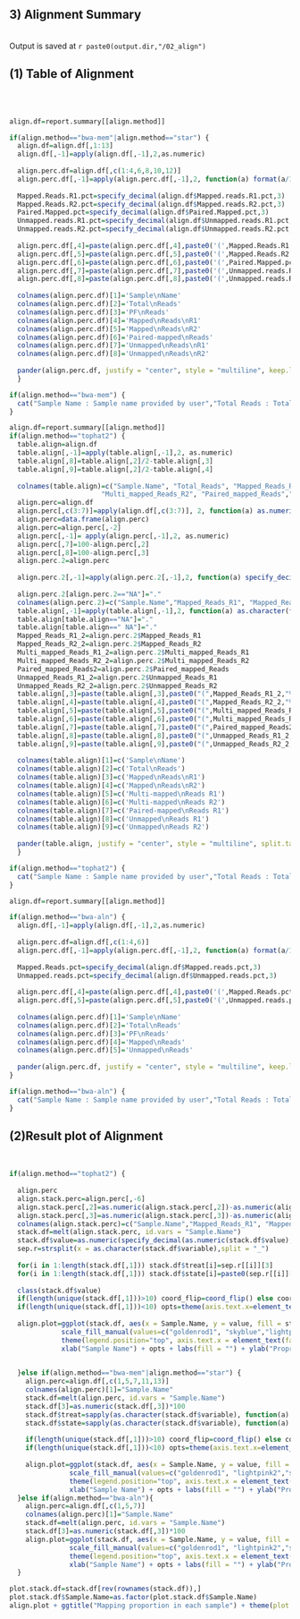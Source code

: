 ## 3) Alignment Summary

\       
Output is saved at `r paste0(output.dir,"/02_align")`
\       

## (1) Table of Alignment

\       
\       
```r
align.df=report.summary[[align.method]]

if(align.method=="bwa-mem"|align.method=="star") {
  align.df=align.df[,1:13]
  align.df[,-1]=apply(align.df[,-1],2,as.numeric)
  
  align.perc.df=align.df[,c(1:4,6,8,10,12)]
  align.perc.df[,-1]=apply(align.perc.df[,-1],2, function(a) format(a/1000000,big.mark = ","))
  
  Mapped.Reads.R1.pct=specify_decimal(align.df$Mapped.reads.R1.pct,3)
  Mapped.Reads.R2.pct=specify_decimal(align.df$Mapped.reads.R2.pct,3)
  Paired.Mapped.pct=specify_decimal(align.df$Paired.Mapped.pct,3)
  Unmapped.reads.R1.pct=specify_decimal(align.df$Unmapped.reads.R1.pct,3)
  Unmapped.reads.R2.pct=specify_decimal(align.df$Unmapped.reads.R2.pct,3)
  
  align.perc.df[,4]=paste(align.perc.df[,4],paste0('(',Mapped.Reads.R1.pct,'%)'),sep = '\n')
  align.perc.df[,5]=paste(align.perc.df[,5],paste0('(',Mapped.Reads.R2.pct,'%)'),sep = '\n')
  align.perc.df[,6]=paste(align.perc.df[,6],paste0('(',Paired.Mapped.pct,'%)'),sep = '\n')
  align.perc.df[,7]=paste(align.perc.df[,7],paste0('(',Unmapped.reads.R1.pct,'%)'),sep = '\n')
  align.perc.df[,8]=paste(align.perc.df[,8],paste0('(',Unmapped.reads.R2.pct,'%)'),sep = '\n')
  
  colnames(align.perc.df)[1]='Sample\nName'
  colnames(align.perc.df)[2]='Total\nReads'
  colnames(align.perc.df)[3]='PF\nReads'
  colnames(align.perc.df)[4]='Mapped\nReads\nR1'
  colnames(align.perc.df)[5]='Mapped\nReads\nR2'
  colnames(align.perc.df)[6]='Paired-mapped\nReads'
  colnames(align.perc.df)[7]='Unmapped\nReads\nR1'
  colnames(align.perc.df)[8]='Unmapped\nReads\nR2'
  
  pander(align.perc.df, justify = "center", style = "multiline", keep.line.breaks = TRUE,missing = '.',caption = "(In Million) Summary table of Alignment\n")
  }
```

```r
if(align.method=="bwa-mem") {
  cat("Sample Name : Sample name provided by user","Total Reads : Total number of read filtered out in the remove duplicates process","PF reads : The number of PF reads where PF is defined as passing Illumina's filter","Mapped Reads R1 : Total number of aligned read 1","Mapped Reads R2 :  Total number of aligned read 2","Paired-mapped Reads : Total number of read aligned to the pair","Unmapped Reads R1 : Total number of unmapped read 1 (Unmapped Reads 1= Total Reads 1 - Mapped Reads 1) ","Unmapped Reads R2 : Total number of unmapped read 2 (Unmapped Reads 2= Total Reads 2 - Mapped Reads 2)", sep = "\n")
}
```

```r
align.df=report.summary[[align.method]]
if(align.method=="tophat2") {
  table.align=align.df
  table.align[,-1]=apply(table.align[,-1],2, as.numeric)
  table.align[,8]=table.align[,2]/2-table.align[,3]
  table.align[,9]=table.align[,2]/2-table.align[,4]
  
  colnames(table.align)=c("Sample.Name", "Total_Reads", "Mapped_Reads_R1", "Mapped_Reads_R2", "Multi_mapped_Reads_R1", 
                       "Multi_mapped_Reads_R2", "Paired_mapped_Reads","Unmapped_Reads_R1","Unmapped_Reads_R2")
  align.perc=align.df
  align.perc[,c(3:7)]=apply(align.df[,c(3:7)], 2, function(a) as.numeric(a)/as.numeric(align.df[,2])*200)
  align.perc=data.frame(align.perc)
  align.perc=align.perc[,-2]
  align.perc[,-1]= apply(align.perc[,-1],2, as.numeric)
  align.perc[,7]=100-align.perc[,2]
  align.perc[,8]=100-align.perc[,3]
  align.perc.2=align.perc
  
  align.perc.2[,-1]=apply(align.perc.2[,-1],2, function(a) specify_decimal(as.numeric(a),1))
  
  align.perc.2[align.perc.2=="NA"]="."
  colnames(align.perc.2)=c("Sample.Name","Mapped_Reads_R1", "Mapped_Reads_R2", "Multi_mapped_Reads_R1", "Multi_mapped_Reads_R2", "Paired_mapped_Reads","Unmapped_Reads_R1","Unmapped_Reads_R2")
  table.align[,-1]=apply(table.align[,-1],2, function(a) as.character(format(as.numeric(specify_decimal(as.numeric(as.character(a))/1000,1)),big.mark=",")))
  table.align[table.align=="NA"]="."
  table.align[table.align==" NA"]="."
  Mapped_Reads_R1_2=align.perc.2$Mapped_Reads_R1
  Mapped_Reads_R2_2=align.perc.2$Mapped_Reads_R2
  Multi_mapped_Reads_R1_2=align.perc.2$Multi_mapped_Reads_R1
  Multi_mapped_Reads_R2_2=align.perc.2$Multi_mapped_Reads_R2
  Paired_mapped_Reads2=align.perc.2$Paired_mapped_Reads
  Unmapped_Reads_R1_2=align.perc.2$Unmapped_Reads_R1
  Unmapped_Reads_R2_2=align.perc.2$Unmapped_Reads_R2
  table.align[,3]=paste(table.align[,3],paste0("(",Mapped_Reads_R1_2,"%)"),sep = '\n')
  table.align[,4]=paste(table.align[,4],paste0("(",Mapped_Reads_R2_2,"%)"),sep = '\n')
  table.align[,5]=paste(table.align[,5],paste0("(",Multi_mapped_Reads_R1_2,"%)"),sep = '\n')
  table.align[,6]=paste(table.align[,6],paste0("(",Multi_mapped_Reads_R2_2,"%)"),sep = '\n')
  table.align[,7]=paste(table.align[,7],paste0("(",Paired_mapped_Reads2,"%)"),sep = '\n')
  table.align[,8]=paste(table.align[,8],paste0("(",Unmapped_Reads_R1_2,"%)"),sep = '\n')
  table.align[,9]=paste(table.align[,9],paste0("(",Unmapped_Reads_R2_2,"%)"),sep = '\n')
  
  colnames(table.align)[1]=c('Sample\nName')
  colnames(table.align)[2]=c('Total\nReads')
  colnames(table.align)[3]=c('Mapped\nReads\nR1')
  colnames(table.align)[4]=c('Mapped\nReads\nR2')
  colnames(table.align)[5]=c('Multi-mapped\nReads R1')
  colnames(table.align)[6]=c('Multi-mapped\nReads R2')
  colnames(table.align)[7]=c('Paired-mapped\nReads R1')
  colnames(table.align)[8]=c('Unmapped\nReads R1')
  colnames(table.align)[9]=c('Unmapped\nReads R2')
  
  pander(table.align, justify = "center", style = "multiline", split.table = Inf,keep.line.breaks = TRUE, missing = '.',caption = "(In Thousand) Summary table of Alignment\n" )
  }

```

```r
if(align.method=="tophat2") {
  cat("Sample Name : Sample name provided by user","Total Reads : Total number of read filtered out in the remove duplicates process","Mapped Reads R1 : Total number of aligned read 1","Mapped Reads R2 :  Total number of aligned read 2","Multi-Mapped Reads 1 : Total number of read 1 aligned multiple times","Multi-Mapped Reads 2 : Total number of read 2 aligned multiple times","Paired-mapped Reads : Total number of read aligned to the pair","Unmapped Reads R1 : Total number of unmapped read 1 (Unmapped Reads 1= Total Reads 1 - Mapped Reads 1)","Unmapped Reads R2 : Total number of unmapped read 2 (Unmapped Reads 2= Total Reads 2 - Mapped Reads 2)",sep = "\n")
}
```

```r
align.df=report.summary[[align.method]]

if(align.method=="bwa-aln") {
  align.df[,-1]=apply(align.df[,-1],2,as.numeric)
  
  align.perc.df=align.df[,c(1:4,6)]
  align.perc.df[,-1]=apply(align.perc.df[,-1],2, function(a) format(a/1000,big.mark = ","))
  
  Mapped.Reads.pct=specify_decimal(align.df$Mapped.reads.pct,3)
  Unmapped.reads.pct=specify_decimal(align.df$Unmapped.reads.pct,3)
  
  align.perc.df[,4]=paste(align.perc.df[,4],paste0('(',Mapped.Reads.pct,'%)'),sep = '\n')
  align.perc.df[,5]=paste(align.perc.df[,5],paste0('(',Unmapped.reads.pct,'%)'),sep = '\n')
  
  colnames(align.perc.df)[1]='Sample\nName'
  colnames(align.perc.df)[2]='Total\nReads'
  colnames(align.perc.df)[3]='PF\nReads'
  colnames(align.perc.df)[4]='Mapped\nReads'
  colnames(align.perc.df)[5]='Unmapped\nReads'
  
  pander(align.perc.df, justify = "center", style = "multiline", keep.line.breaks = TRUE,missing = '.',caption = "\t\t\t\t\t\t\t(In Thousand) Summary table of Alignment\n")
}
```

```r
if(align.method=="bwa-aln") {
  cat("Sample Name : Sample name provided by user","Total Reads : Total number of read filtered out in the remove duplicates process","PF reads : The number of PF reads where PF is defined as passing Illumina's filter","Mapped Reads : Total number of aligned read ","Unmapped Reads : Total number of unmapped read (Unmapped Reads = Total Reads - Mapped Reads )", sep = "\n")
}
```

\newpage

## (2)Result plot of Alignment

\       
```r
if(align.method=="tophat2") {
  
  align.perc
  align.stack.perc=align.perc[,-6]
  align.stack.perc[,2]=as.numeric(align.stack.perc[,2])-as.numeric(align.stack.perc[,4])
  align.stack.perc[,3]=as.numeric(align.stack.perc[,3])-as.numeric(align.stack.perc[,5])
  colnames(align.stack.perc)=c("Sample.Name","Mapped_Reads_R1", "Mapped_Reads_R2", "Multi-mapped_Reads_R1", "Multi-mapped_Reads_R2", "Unmapped_Reads_R1","Unmapped_Reads_R2")
  stack.df=melt(align.stack.perc, id.vars = "Sample.Name")
  stack.df$value=as.numeric(specify_decimal(as.numeric(stack.df$value),2))
  sep.r=strsplit(x = as.character(stack.df$variable),split = "_")
  
  for(i in 1:length(stack.df[,1])) stack.df$treat[i]=sep.r[[i]][3]
  for(i in 1:length(stack.df[,1])) stack.df$state[i]=paste0(sep.r[[i]][-3], collapse = "_")
  
  class(stack.df$value)
  if(length(unique(stack.df[,1]))>10) coord_flip=coord_flip() else coord_flip=NULL
  if(length(unique(stack.df[,1]))<10) opts=theme(axis.text.x=element_text(angle=90 , hjust = 1)) else opts=NULL
               
  align.plot=ggplot(stack.df, aes(x = Sample.Name, y = value, fill = state)) + geom_bar(stat = 'identity', position = 'stack', width=0.5) +coord_flip +
             scale_fill_manual(values=c("goldenrod1", "skyblue","lightpink2"),labels=c("Mapped Reads","Multi-mapped Reads","Unmapped Reads"))+
             theme(legend.position="top", axis.text.x = element_text(face="bold"), axis.text.y = element_text(face="bold"))+
             xlab("Sample Name") + opts + labs(fill = "") + ylab("Proprotion(%)") + facet_wrap(~treat)

  
  }else if(align.method=="bwa-mem"|align.method=="star") {
    align.perc=align.df[,c(1,5,7,11,13)]
    colnames(align.perc)[1]="Sample.Name"
    stack.df=melt(align.perc, id.vars = "Sample.Name")
    stack.df[3]=as.numeric(stack.df[,3])*100
    stack.df$treat=sapply(as.character(stack.df$variable), function(a) strsplit(a, split="\\.")[[1]][3])
    stack.df$state=sapply(as.character(stack.df$variable), function(a) strsplit(a, split="\\.R")[[1]][1])
    
    if(length(unique(stack.df[,1]))>10) coord_flip=coord_flip() else coord_flip=NULL
    if(length(unique(stack.df[,1]))<10) opts=theme(axis.text.x=element_text(angle=90 , hjust = 1)) else opts=NULL
               
    align.plot=ggplot(stack.df, aes(x = Sample.Name, y = value, fill = state)) + geom_bar(stat = 'identity', position = 'stack', width=0.5) +coord_flip +
               scale_fill_manual(values=c("goldenrod1", "lightpink2","skyblue"))+
               theme(legend.position="top", axis.text.x = element_text(face="bold"), axis.text.y = element_text(face="bold"))+
               xlab("Sample Name") + opts + labs(fill = "") + ylab("Proportion(%)")+ facet_wrap(~treat)
  }else if(align.method=="bwa-aln"){
    align.perc=align.df[,c(1,5,7)]
    colnames(align.perc)[1]="Sample.Name"
    stack.df=melt(align.perc, id.vars = "Sample.Name")
    stack.df[3]=as.numeric(stack.df[,3])*100
    align.plot=ggplot(stack.df, aes(x = Sample.Name, y = value, fill = variable)) + geom_bar(stat = 'identity', position = 'stack', width=0.5) +coord_flip +
               scale_fill_manual(values=c("goldenrod1", "lightpink2","skyblue"),labels=c("Mapped reads", "Unmapped reads", "Duplicated reads"))+
               theme(legend.position="top", axis.text.x = element_text(face="bold"), axis.text.y = element_text(face="bold"))+
               xlab("Sample Name") + opts + labs(fill = "") + ylab("Proportion(%)")
  }

plot.stack.df=stack.df[rev(rownames(stack.df)),]
plot.stack.df$Sample.Name=as.factor(plot.stack.df$Sample.Name)
align.plot + ggtitle("Mapping proportion in each sample") + theme(plot.title = element_text(hjust = 0.5))+scale_x_discrete(limits = rev(levels(plot.stack.df$Sample.Name)))
```

\newpage
